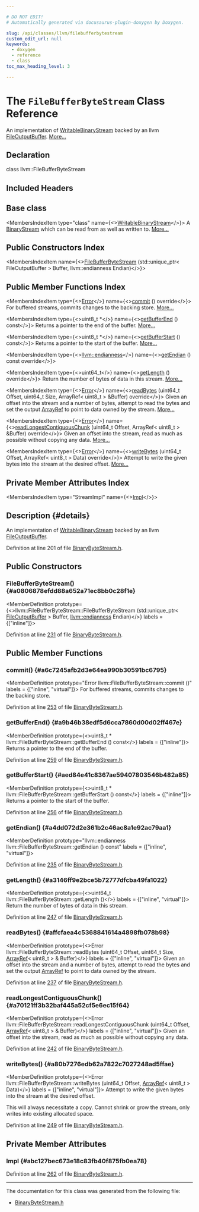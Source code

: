 ```yaml
---

# DO NOT EDIT!
# Automatically generated via docusaurus-plugin-doxygen by Doxygen.

slug: /api/classes/llvm/filebufferbytestream
custom_edit_url: null
keywords:
  - doxygen
  - reference
  - class
toc_max_heading_level: 3

---
```





# The `FileBufferByteStream` Class Reference

<DoxygenPage pluginConfig={pluginConfig}>

An implementation of <a href="/docs/api/classes/llvm/writablebinarystream">WritableBinaryStream</a> backed by an llvm <a href="/docs/api/classes/llvm/fileoutputbuffer">FileOutputBuffer</a>. <a href="#details">More...</a>

## Declaration

<CodeBlock>class llvm::FileBufferByteStream</CodeBlock>

## Included Headers

<IncludesList>
<IncludesListItem
  filePath="llvm/Support/BinaryByteStream.h"
  permalink="/docs/api/files/include/include/llvm/include/llvm/support/binarybytestream-h"
  isLocal="true" />
</IncludesList>

## Base class

<MembersIndex>

<MembersIndexItem
  type="class"
  name={<><a href="/docs/api/classes/llvm/writablebinarystream">WritableBinaryStream</a></>}>
A <a href="/docs/api/classes/llvm/binarystream">BinaryStream</a> which can be read from as well as written to. <a href="/docs/api/classes/llvm/writablebinarystream/#details">More...</a>
</MembersIndexItem>

</MembersIndex>

## Public Constructors Index

<MembersIndex>

<MembersIndexItem
  name={<><a href="#a0806878efdd88a652a71ec8bb0c28f1e">FileBufferByteStream</a> (std::unique&#95;ptr&lt; FileOutputBuffer &gt; Buffer, llvm::endianness Endian)</>}>
</MembersIndexItem>

</MembersIndex>

## Public Member Functions Index

<MembersIndex>

<MembersIndexItem
  type={<><a href="/docs/api/classes/llvm/error">Error</a></>}
  name={<><a href="#a6c7245afb2d3e64ea990b30591bc6795">commit</a> () override</>}>
For buffered streams, commits changes to the backing store. <a href="#a6c7245afb2d3e64ea990b30591bc6795">More...</a>
</MembersIndexItem>

<MembersIndexItem
  type={<>uint8&#95;t &#42;</>}
  name={<><a href="#a9b46b38edf5d6cca7860d00d02ff467e">getBufferEnd</a> () const</>}>
Returns a pointer to the end of the buffer. <a href="#a9b46b38edf5d6cca7860d00d02ff467e">More...</a>
</MembersIndexItem>

<MembersIndexItem
  type={<>uint8&#95;t &#42;</>}
  name={<><a href="#aed84e41c8367ae59407803546b482a85">getBufferStart</a> () const</>}>
Returns a pointer to the start of the buffer. <a href="#aed84e41c8367ae59407803546b482a85">More...</a>
</MembersIndexItem>

<MembersIndexItem
  type={<><a href="/docs/api/namespaces/llvm/#ae1e26e57357947b25e392fd18ab000db">llvm::endianness</a></>}
  name={<><a href="#a4dd072d2e361b2c46ac8a1e92ac79aa1">getEndian</a> () const override</>}>
</MembersIndexItem>

<MembersIndexItem
  type={<>uint64&#95;t</>}
  name={<><a href="#a3146ff9e2bce5b72777dfcba49fa1022">getLength</a> () override</>}>
Return the number of bytes of data in this stream. <a href="#a3146ff9e2bce5b72777dfcba49fa1022">More...</a>
</MembersIndexItem>

<MembersIndexItem
  type={<><a href="/docs/api/classes/llvm/error">Error</a></>}
  name={<><a href="#affcfaea4c5368841614a4898fb078b98">readBytes</a> (uint64&#95;t Offset, uint64&#95;t Size, ArrayRef&lt; uint8&#95;t &gt; &amp;Buffer) override</>}>
Given an offset into the stream and a number of bytes, attempt to read the bytes and set the output <a href="/docs/api/classes/llvm/arrayref">ArrayRef</a> to point to data owned by the stream. <a href="#affcfaea4c5368841614a4898fb078b98">More...</a>
</MembersIndexItem>

<MembersIndexItem
  type={<><a href="/docs/api/classes/llvm/error">Error</a></>}
  name={<><a href="#a70121ff3b32baf445a52cf5e6ec15f64">readLongestContiguousChunk</a> (uint64&#95;t Offset, ArrayRef&lt; uint8&#95;t &gt; &amp;Buffer) override</>}>
Given an offset into the stream, read as much as possible without copying any data. <a href="#a70121ff3b32baf445a52cf5e6ec15f64">More...</a>
</MembersIndexItem>

<MembersIndexItem
  type={<><a href="/docs/api/classes/llvm/error">Error</a></>}
  name={<><a href="#a80b7276edb62a7822c7027248ad5ffae">writeBytes</a> (uint64&#95;t Offset, ArrayRef&lt; uint8&#95;t &gt; Data) override</>}>
Attempt to write the given bytes into the stream at the desired offset. <a href="#a80b7276edb62a7822c7027248ad5ffae">More...</a>
</MembersIndexItem>

</MembersIndex>

## Private Member Attributes Index

<MembersIndex>

<MembersIndexItem
  type="StreamImpl"
  name={<><a href="#abc127bec673e18c83fb40f875fb0ea78">Impl</a></>}>
</MembersIndexItem>

</MembersIndex>

## Description {#details}

An implementation of <a href="/docs/api/classes/llvm/writablebinarystream">WritableBinaryStream</a> backed by an llvm <a href="/docs/api/classes/llvm/fileoutputbuffer">FileOutputBuffer</a>.

Definition at line 201 of file <a href="/docs/api/files/include/include/llvm/include/llvm/support/binarybytestream-h">BinaryByteStream.h</a>.

<SectionDefinition>

## Public Constructors

### FileBufferByteStream() {#a0806878efdd88a652a71ec8bb0c28f1e}

<MemberDefinition
  prototype={<>llvm::FileBufferByteStream::FileBufferByteStream (std::unique&#95;ptr&lt; <a href="/docs/api/classes/llvm/fileoutputbuffer">FileOutputBuffer</a> &gt; Buffer, <a href="/docs/api/namespaces/llvm/#ae1e26e57357947b25e392fd18ab000db">llvm::endianness</a> Endian)</>}
  labels = {["inline"]}>

Definition at line <a href="/docs/api/files/include/include/llvm/include/llvm/support/binarybytestream-h/#l00231">231</a> of file <a href="/docs/api/files/include/include/llvm/include/llvm/support/binarybytestream-h">BinaryByteStream.h</a>.
</MemberDefinition>

</SectionDefinition>

<SectionDefinition>

## Public Member Functions

### commit() {#a6c7245afb2d3e64ea990b30591bc6795}

<MemberDefinition
  prototype="Error llvm::FileBufferByteStream::commit ()"
  labels = {["inline", "virtual"]}>
For buffered streams, commits changes to the backing store.

Definition at line <a href="/docs/api/files/include/include/llvm/include/llvm/support/binarybytestream-h/#l00253">253</a> of file <a href="/docs/api/files/include/include/llvm/include/llvm/support/binarybytestream-h">BinaryByteStream.h</a>.
</MemberDefinition>

### getBufferEnd() {#a9b46b38edf5d6cca7860d00d02ff467e}

<MemberDefinition
  prototype={<>uint8&#95;t &#42; llvm::FileBufferByteStream::getBufferEnd () const</>}
  labels = {["inline"]}>
Returns a pointer to the end of the buffer.

Definition at line <a href="/docs/api/files/include/include/llvm/include/llvm/support/binarybytestream-h/#l00259">259</a> of file <a href="/docs/api/files/include/include/llvm/include/llvm/support/binarybytestream-h">BinaryByteStream.h</a>.
</MemberDefinition>

### getBufferStart() {#aed84e41c8367ae59407803546b482a85}

<MemberDefinition
  prototype={<>uint8&#95;t &#42; llvm::FileBufferByteStream::getBufferStart () const</>}
  labels = {["inline"]}>
Returns a pointer to the start of the buffer.

Definition at line <a href="/docs/api/files/include/include/llvm/include/llvm/support/binarybytestream-h/#l00256">256</a> of file <a href="/docs/api/files/include/include/llvm/include/llvm/support/binarybytestream-h">BinaryByteStream.h</a>.
</MemberDefinition>

### getEndian() {#a4dd072d2e361b2c46ac8a1e92ac79aa1}

<MemberDefinition
  prototype="llvm::endianness llvm::FileBufferByteStream::getEndian () const"
  labels = {["inline", "virtual"]}>

Definition at line <a href="/docs/api/files/include/include/llvm/include/llvm/support/binarybytestream-h/#l00235">235</a> of file <a href="/docs/api/files/include/include/llvm/include/llvm/support/binarybytestream-h">BinaryByteStream.h</a>.
</MemberDefinition>

### getLength() {#a3146ff9e2bce5b72777dfcba49fa1022}

<MemberDefinition
  prototype={<>uint64&#95;t llvm::FileBufferByteStream::getLength ()</>}
  labels = {["inline", "virtual"]}>
Return the number of bytes of data in this stream.

Definition at line <a href="/docs/api/files/include/include/llvm/include/llvm/support/binarybytestream-h/#l00247">247</a> of file <a href="/docs/api/files/include/include/llvm/include/llvm/support/binarybytestream-h">BinaryByteStream.h</a>.
</MemberDefinition>

### readBytes() {#affcfaea4c5368841614a4898fb078b98}

<MemberDefinition
  prototype={<>Error llvm::FileBufferByteStream::readBytes (uint64&#95;t Offset, uint64&#95;t Size, <a href="/docs/api/classes/llvm/arrayref">ArrayRef</a>&lt; uint8&#95;t &gt; &amp; Buffer)</>}
  labels = {["inline", "virtual"]}>
Given an offset into the stream and a number of bytes, attempt to read the bytes and set the output <a href="/docs/api/classes/llvm/arrayref">ArrayRef</a> to point to data owned by the stream.

Definition at line <a href="/docs/api/files/include/include/llvm/include/llvm/support/binarybytestream-h/#l00237">237</a> of file <a href="/docs/api/files/include/include/llvm/include/llvm/support/binarybytestream-h">BinaryByteStream.h</a>.
</MemberDefinition>

### readLongestContiguousChunk() {#a70121ff3b32baf445a52cf5e6ec15f64}

<MemberDefinition
  prototype={<>Error llvm::FileBufferByteStream::readLongestContiguousChunk (uint64&#95;t Offset, <a href="/docs/api/classes/llvm/arrayref">ArrayRef</a>&lt; uint8&#95;t &gt; &amp; Buffer)</>}
  labels = {["inline", "virtual"]}>
Given an offset into the stream, read as much as possible without copying any data.

Definition at line <a href="/docs/api/files/include/include/llvm/include/llvm/support/binarybytestream-h/#l00242">242</a> of file <a href="/docs/api/files/include/include/llvm/include/llvm/support/binarybytestream-h">BinaryByteStream.h</a>.
</MemberDefinition>

### writeBytes() {#a80b7276edb62a7822c7027248ad5ffae}

<MemberDefinition
  prototype={<>Error llvm::FileBufferByteStream::writeBytes (uint64&#95;t Offset, <a href="/docs/api/classes/llvm/arrayref">ArrayRef</a>&lt; uint8&#95;t &gt; Data)</>}
  labels = {["inline", "virtual"]}>
Attempt to write the given bytes into the stream at the desired offset.

This will always necessitate a copy. Cannot shrink or grow the stream, only writes into existing allocated space.

Definition at line <a href="/docs/api/files/include/include/llvm/include/llvm/support/binarybytestream-h/#l00249">249</a> of file <a href="/docs/api/files/include/include/llvm/include/llvm/support/binarybytestream-h">BinaryByteStream.h</a>.
</MemberDefinition>

</SectionDefinition>

<SectionDefinition>

## Private Member Attributes

### Impl {#abc127bec673e18c83fb40f875fb0ea78}

<MemberDefinition
  prototype="StreamImpl llvm::FileBufferByteStream::Impl">

Definition at line <a href="/docs/api/files/include/include/llvm/include/llvm/support/binarybytestream-h/#l00262">262</a> of file <a href="/docs/api/files/include/include/llvm/include/llvm/support/binarybytestream-h">BinaryByteStream.h</a>.
</MemberDefinition>

</SectionDefinition>

<hr/>

The documentation for this class was generated from the following file:

<ul>
<li><a href="/docs/api/files/include/include/llvm/include/llvm/support/binarybytestream-h">BinaryByteStream.h</a></li>
</ul>

</DoxygenPage>
